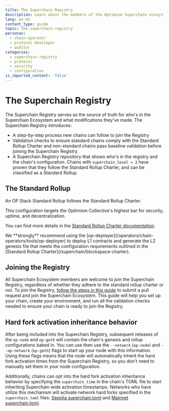```yaml
---
title: The Superchain Registry
description: Learn about the members of the Optimism Superchain ecosystem.
lang: en-US
content_type: guide
topic: the-superchain-registry
personas:
  - chain-operator
  - protocol-developer
  - auditor
categories:
  - superchain-registry
  - protocol
  - security
  - configuration
is_imported_content: 'false'
---
```



# The Superchain Registry

The Superchain Registry serves as the source of truth for who's in the Superchain Ecosystem and what modifications they've made. The Superchain Registry introduces:

*   A step-by-step process new chains can follow to join the Registry
*   Validation checks to ensure standard chains comply with the Standard Rollup Charter and non-standard chains pass baseline validation before joining the Superchain Registry
*   A Superchain Registry repository that shows who's in the registry and the chain's configuration. Chains with `superchain_level = 2` have proven that they follow the Standard Rollup Charter, and can be classified as a Standard Rollup.

## The Standard Rollup

An OP Stack Standard Rollup follows the Standard Rollup Charter.

This configuration targets the Optimism Collective's highest bar for security, uptime, and decentralization.

You can find more details in the [Standard Rollup Charter documentation](/superchain/blockspace-charter).

<Callout type="info">
  We **strongly** recommend using the [op-deployer](/operators/chain-operators/tools/op-deployer) to deploy L1 contracts and generate the L2 genesis file that meets the configuration requirements outlined in the [Standard Rollup Charter](/superchain/blockspace-charter).
</Callout>

## Joining the Registry

All Superchain Ecosystem members are welcome to join the Superchain Registry, regardless of whether they adhere to the standard rollup charter or not. To join the Registry, [follow the steps in this guide](https://github.com/ethereum-optimism/superchain-registry/blob/main/docs/ops.md#adding-a-chain) to submit a pull request and join the Superchain Ecosystem. This guide will help you set up your chain, create your environment, and run all the validation checks needed to ensure your chain is ready to join the Registry.

## Hard fork activation inheritance behavior 

After being included into the Superchain Registry, subsequent releases of the `op-node` and `op-geth` will contain the chain's genesis and rollup configurations baked in. You can use then use the `--network` (`op-node`) and `--op-network` (`op-geth`) flags to start up your node with this information. Using these flags means that the node will automatically inherit the hard fork activation times from the Superchain Registry, so you don't need to manually set them in your node configuration. 

Additionally, chains can opt into the hard fork activation inheritance behavior by specifying the `superchain_time` in the chain's TOML file to start inheriting Superchain wide activation timestamps. 
Networks who have utilize this mechanism will activate network hard forks specified in the `superchain.toml` files: [Sepolia superchain.toml](https://github.com/ethereum-optimism/superchain-registry/blob/main/superchain/configs/sepolia/superchain.toml) and [Mainnet superchain.toml](https://github.com/ethereum-optimism/superchain-registry/blob/main/superchain/configs/mainnet/superchain.toml).
